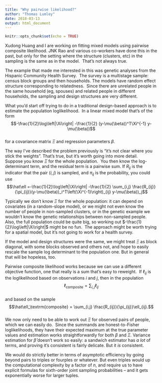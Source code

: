 ```yaml
---
title: "Why pairwise likelihood?"
author: "Thomas Lumley"
date: 2018-03-13
output: html_document
---
```


```r
knitr::opts_chunk$set(echo = TRUE)
```

Xudong Huang and I are working on fitting mixed models using pairwise composite likelihood. JNK Rao and various co-workers have done this in the past, but only for the setting where the structure (clusters, etc) in the sampling is the same as in the model.  That’s not always true. 

The example that made me interested in this was genetic analyses from the Hispanic Community Health Survey.  The survey is a multistage sample: census block groups and then households. The models have random effect structure corresponding to relatedness.  Since there are unrelated people in the same household (eg, spouses) and related people in different households, the sampling and design structures are very different.

What you’d start off trying to do in a traditional design-based approach is to estimate the population loglikelihood.  In a linear mixed model that’s of the form  
$$-\frac{1}{2}\log\left|\Xi\right| -\frac{1}{2} (y-\mu(\beta))^T\Xi^{-1} y-\mu(\beta))$$  
for a covariance matrix $\Xi$ and regression parameters $\beta$. 

The way I’ve described the problem previously is “it’s not clear where you stick the weights”. That’s true, but it’s worth going into more detail.  Suppose you know $\Xi$ for the whole population.  You then know the log-determinant term, and the residual term is a pairwise sum. If $R_{ij}$ is the indicator that the pair $(i,\,j)$ is sampled, and $\pi_{ij}$ is the probability, you could use  
$$\hat\ell =-\frac{1}{2}\log\left|\Xi\right| -\frac{1}{2} \sum_{i,j} \frac{R_{ij}}{\pi_{ij}}(y-\mu(\beta))_i^T\left(\Xi^{-1}\right)_{ij} y-\mu(\beta))_j$$

Typically we don’t know $\Xi$ for the whole population: it can depend on covariates (in a random-slope model), or we might not even know the number of people in non-sampled clusters, or in the genetic example we wouldn’t know the genetic relationships between non-sampled people.  Also, the full population could be quite big, so working out $-\frac{1}{2}\log\left|\Xi\right|$ might be no fun.  The approach might be worth trying for a spatial model, but it’s not going to work for a health survey.

If the model and design structures were the same, we might treat $\Xi$ as block diagonal, with some blocks observed and others not, and hope to easily rescale the sample log determinant to the population one. But in general that will be hopeless, too. 

Pairwise composite likelihood works because we can use a different objective function, one that really is a sum that’s easy to reweight.  If $\ell_{ij}$ is the loglikelihood based on observations $i$ and $j$, then in the population  
$$\ell_\textrm{composite} = \sum_{i,j} \ell_{ij}$$  
and based on the sample  
$$\hat\ell_\textrm{composite} = \sum_{i,j} \frac{R_{ij}}{\pi_{ij}}\ell_{ij}.$$  
We now only need to be able to work out $\Xi$ for observed pairs of people, which we can easily do.  Since the summands are honest-to-Fisher loglikelihoods, they have their expected maximum at the true parameter values and estimation works straightforwardly for both $\beta$ and $\Xi$. Variance estimation for $\hat\beta$ doesn’t work so easily: a sandwich estimator has *a lot* of terms, and proving it’s consistent is fairly delicate. But it *is* consistent.

We would do strictly better in terms of asymptotic efficiency by going beyond pairs to triples or fourples or whatever. But even triples would up the computational complexity by a factor of $n$, and require us to have explicit formulas for sixth-order joint sampling probabilities -- and it gets exponentially worse for larger tuples. 